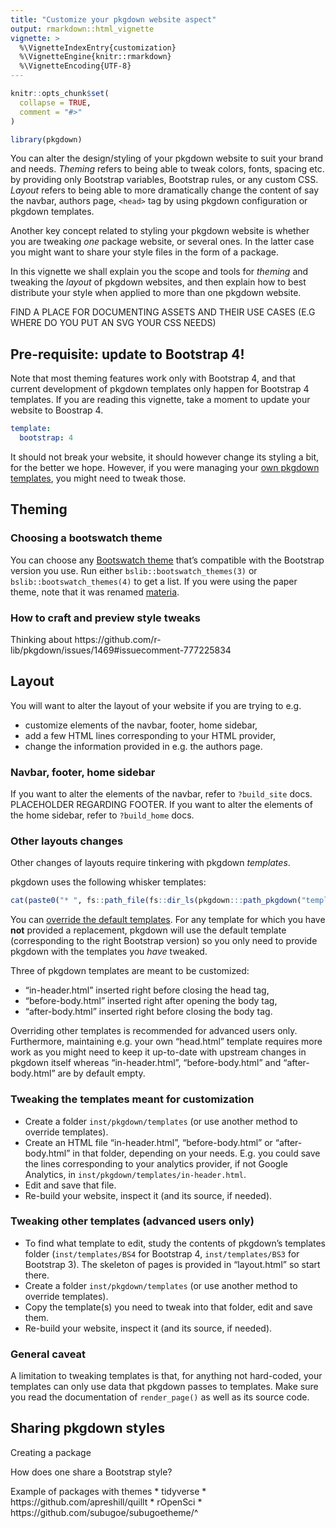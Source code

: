 ```yaml
---
title: "Customize your pkgdown website aspect"
output: rmarkdown::html_vignette
vignette: >
  %\VignetteIndexEntry{customization}
  %\VignetteEngine{knitr::rmarkdown}
  %\VignetteEncoding{UTF-8}
---
```


```r
knitr::opts_chunk$set(
  collapse = TRUE,
  comment = "#>"
)
```

```r
library(pkgdown)
```

You can alter the design/styling of your pkgdown website to suit your brand and needs. 
_Theming_ refers to being able to tweak colors, fonts, spacing etc. by providing only Bootstrap variables, Bootstrap rules, or any custom CSS. 
_Layout_ refers to being able to more dramatically change the content of say the navbar, authors page, `<head>` tag by using pkgdown configuration or pkgdown templates.

Another key concept related to styling your pkgdown website is whether you are tweaking _one_ package website, or several ones. 
In the latter case you might want to share your style files in the form of a package.

In this vignette we shall explain you the scope and tools for _theming_ and tweaking the _layout_ of pkgdown websites, and then explain how to best distribute your style when applied to more than one pkgdown website.

FIND A PLACE FOR DOCUMENTING ASSETS AND THEIR USE CASES (E.G WHERE DO YOU PUT AN SVG YOUR CSS NEEDS)

## Pre-requisite: update to Bootstrap 4!

Note that most theming features work only with Bootstrap 4, and that current development of pkgdown templates only happen for Bootstrap 4 templates. 
If you are reading this vignette, take a moment to update your website to Boostrap 4.

```yaml
template:
  bootstrap: 4
```

It should not break your website, it should however change its styling a bit, for the better we hope.
However, if you were managing your [own pkgdown templates](#layout), you might need to tweak those.

## Theming

### Choosing a bootswatch theme

You can choose any [Bootswatch theme](https://bootswatch.com/) that's compatible with the Bootstrap version you use.
Run either `bslib::bootswatch_themes(3)` or `bslib::bootswatch_themes(4)` to get a list.
If you were using the paper theme, note that it was renamed [materia](https://blog.bootswatch.com/post/167233472837/announcing-bootswatch-400).

### How to craft and preview style tweaks

Thinking about https://github.com/r-lib/pkgdown/issues/1469#issuecomment-777225834

## Layout

You will want to alter the layout of your website if you are trying to e.g.

* customize elements of the navbar, footer, home sidebar,
* add a few HTML lines corresponding to your HTML provider,
* change the information provided in e.g. the authors page.

### Navbar, footer, home sidebar

If you want to alter the elements of the navbar, refer to `?build_site` docs.
PLACEHOLDER REGARDING FOOTER.
If you want to alter the elements of the home sidebar, refer to `?build_home` docs.

### Other layouts changes

Other changes of layouts require tinkering with pkgdown _templates_.

pkgdown uses the following whisker templates: 

```r
cat(paste0("* ", fs::path_file(fs::dir_ls(pkgdown:::path_pkgdown("templates"))), "\n"))
```

You can [override the default templates](https://pkgdown.r-lib.org/reference/build_site.html#arguments).
For any template for which you have **not** provided a replacement, pkgdown will use the default template (corresponding to the right Bootstrap version) so you only need to provide pkgdown with the templates you _have_ tweaked.

Three of pkgdown templates are meant to be customized:

* "in-header.html" inserted right before closing the head tag, 
* "before-body.html" inserted right after opening the body tag,
* "after-body.html" inserted right before closing the body tag.

Overriding other templates is recommended for advanced users only.
Furthermore, maintaining e.g. your own "head.html" template requires more work as you might need to keep it up-to-date with upstream changes in pkgdown itself whereas "in-header.html", "before-body.html" and "after-body.html" are by default empty.

### Tweaking the templates meant for customization

* Create a folder `inst/pkgdown/templates` (or use another method to override templates).
* Create an HTML file "in-header.html", "before-body.html" or "after-body.html" in that folder, depending on your needs. E.g. you could save the lines corresponding to your analytics provider, if not Google Analytics, in `inst/pkgdown/templates/in-header.html`.
* Edit and save that file.
* Re-build your website, inspect it (and its source, if needed).

### Tweaking other templates (advanced users only)

* To find what template to edit, study the contents of pkgdown's templates folder (`inst/templates/BS4` for Bootstrap 4, `inst/templates/BS3` for Bootstrap 3). The skeleton of pages is provided in "layout.html" so start there.
* Create a folder `inst/pkgdown/templates` (or use another method to override templates).
* Copy the template(s) you need to tweak into that folder, edit and save them.
* Re-build your website, inspect it (and its source, if needed).

### General caveat

A limitation to tweaking templates is that, for anything not hard-coded, your templates can only use data that pkgdown passes to templates.
Make sure you read the documentation of `render_page()` as well as its source code.

## Sharing pkgdown styles

Creating a package

How does one share a Bootstrap style?

Example of packages with themes
* tidyverse
* https://github.com/apreshill/quillt
* rOpenSci
* https://github.com/subugoe/subugoetheme/^
